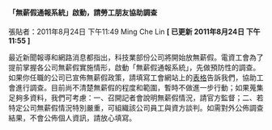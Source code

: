 #### 「無薪假通報系統」啟動，請勞工朋友協助調查

張貼者：2011年8月24日 下午11:49 Ming Che Lin   **[ 已更新 2011年8月24日 下午11:55 ]**

最近新聞報導和網路消息都指出，科技業部份公司將開始放無薪假。電資工會為了提前掌握各公司無薪假實施情形，啟動「無薪假通報系統」，先做預防性的調查。如果你任職的公司已宣佈無薪假政策，請填寫工會網站上的[表格](http://www.tueeit.org.tw/home/furlough-inform)告訴我們，協助工會進行調查。目前尚不清楚無薪假的程度和範圍，暫時不做進一步行動；如果蒐集足夠多資料，我們可考慮：一、召開記者會說明無薪假情況，請官方監督；二、若特定公司無薪假情況特別嚴重，可組織該公司員工與資方談判。如需對外公佈調查結果，不會公佈個人資訊，請放心填寫。
